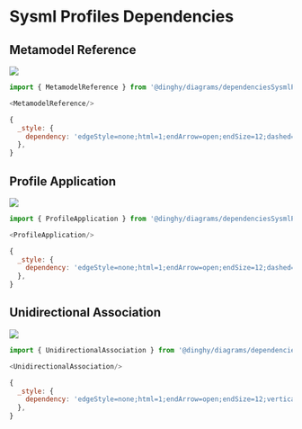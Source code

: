 
# Sysml Profiles Dependencies


## Metamodel Reference

<Tabs>
  <TabItem value="Preview">

![](./metamodel-reference.png#drawio)

  </TabItem>
  <TabItem value="Usage">
    
```js
import { MetamodelReference } from '@dinghy/diagrams/dependenciesSysmlProfiles'

<MetamodelReference/>
```

  </TabItem>
  <TabItem value="Definition">
    
```js
{
  _style: {
    dependency: 'edgeStyle=none;html=1;endArrow=open;endSize=12;dashed=1;verticalAlign=top;',
  },
}
```

  </TabItem>
</Tabs>


## Profile Application

<Tabs>
  <TabItem value="Preview">

![](./profile-application.png#drawio)

  </TabItem>
  <TabItem value="Usage">
    
```js
import { ProfileApplication } from '@dinghy/diagrams/dependenciesSysmlProfiles'

<ProfileApplication/>
```

  </TabItem>
  <TabItem value="Definition">
    
```js
{
  _style: {
    dependency: 'edgeStyle=none;html=1;endArrow=open;endSize=12;dashed=1;verticalAlign=bottom;',
  },
}
```

  </TabItem>
</Tabs>


## Unidirectional Association

<Tabs>
  <TabItem value="Preview">

![](./unidirectional-association.png#drawio)

  </TabItem>
  <TabItem value="Usage">
    
```js
import { UnidirectionalAssociation } from '@dinghy/diagrams/dependenciesSysmlProfiles'

<UnidirectionalAssociation/>
```

  </TabItem>
  <TabItem value="Definition">
    
```js
{
  _style: {
    dependency: 'edgeStyle=none;html=1;endArrow=open;endSize=12;verticalAlign=bottom;',
  },
}
```

  </TabItem>
</Tabs>

